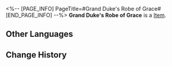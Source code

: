 <%-- [PAGE_INFO]
PageTitle=#Grand Duke's Robe of Grace#
[END_PAGE_INFO] --%>
{{Item Infobox
|id          = 61153
|image       = Item Grand Duke's Robe of Grace.png
|type        = 
|invCategory = Relics
|rarity      = 5
|effect      = 
|description = A gorgeous robe that emphasizes the dignity and elegance of its owner.
|source1     = [[Cavern of Corrosion: Fyxestroll Garden]]
}}
'''Grand Duke's Robe of Grace''' is a [[Item]].

==Other Languages==
{{Other Languages
|en   = Grand Duke's Robe of Grace
|zhs  = 大公的蒙恩长袍
|zht  = 大公的蒙恩長袍
|ja   = 大公の恩恵のロングジャケット
|ko   = 대공의 은혜로운 로브
|es   = Túnica de gracia del gran duque
|fr   = Robe de grâce du grand duc
|ru   = Прославленный халат герцога
|th   = Grand Duke's Robe of Grace
|vi   = Áo Choàng Ân Sủng Đại Công Tước
|de   = Anmutige Robe des Erzherzogs
|id   = Grand Duke's Robe of Grace
|pt   = Robe da Graça do Grão-Duque
}}

==Change History==
{{Change History|2.0}}